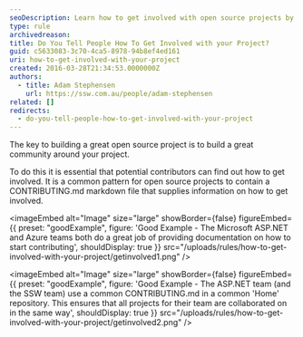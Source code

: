 ```yaml
---
seoDescription: Learn how to get involved with open source projects by providing clear documentation and guidelines for contributors.
type: rule
archivedreason:
title: Do You Tell People How To Get Involved with your Project?
guid: c5633083-3c70-4ca5-8978-94b8ef4ed161
uri: how-to-get-involved-with-your-project
created: 2016-03-28T21:34:53.0000000Z
authors:
  - title: Adam Stephensen
    url: https://ssw.com.au/people/adam-stephensen
related: []
redirects:
  - do-you-tell-people-how-to-get-involved-with-your-project
---
```


The key to building a great open source project is to build a great community around your project.

To do this it is essential that potential contributors can find out how to get involved.
It is a common pattern for open source projects to contain a CONTRIBUTING.md markdown file that supplies information on how to get involved.

<imageEmbed
  alt="Image"
  size="large"
  showBorder={false}
  figureEmbed={{
    preset: "goodExample",
    figure: 'Good Example - The Microsoft ASP.NET and Azure teams both do a great job of providing documentation on how to start contributing',
    shouldDisplay: true
  }}
  src="/uploads/rules/how-to-get-involved-with-your-project/getinvolved1.png"
/>

<imageEmbed
  alt="Image"
  size="large"
  showBorder={false}
  figureEmbed={{
    preset: "goodExample",
    figure: 'Good Example - The ASP.NET team (and the SSW team) use a common CONTRIBUTING.md in a common \'Home\' repository. This ensures that all projects for their team are collaborated on in the same way',
    shouldDisplay: true
  }}
  src="/uploads/rules/how-to-get-involved-with-your-project/getinvolved2.png"
/>